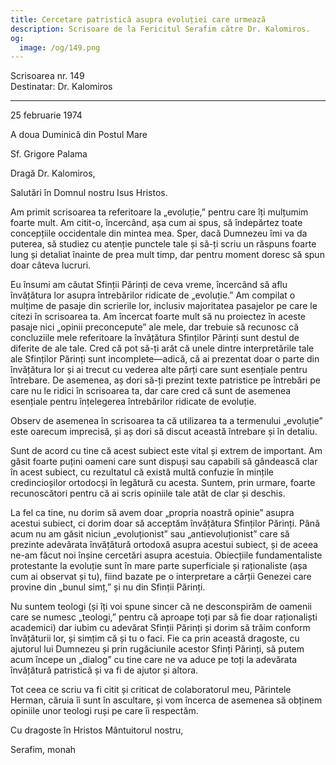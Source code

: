 ```yaml
---
title: Cercetare patristică asupra evoluției care urmează
description: Scrisoare de la Fericitul Serafim către Dr. Kalomiros.
og:
  image: /og/149.png
---
```


<div style={{textAlign:'right', fontFamily:'monospace'}}>Scrisoarea nr. 149</div>
<div style={{textAlign:'left', fontFamily:'monospace'}}>Destinatar: Dr. Kalomiros</div>

---

25 februarie 1974

A doua Duminică din Postul Mare

Sf. Grigore Palama

Dragă Dr. Kalomiros,

Salutări în Domnul nostru Isus Hristos.

Am primit scrisoarea ta referitoare la „evoluție,” pentru care îți mulțumim foarte mult. Am citit-o, încercând, așa cum ai spus, să îndepărtez toate concepțiile occidentale din mintea mea. Sper, dacă Dumnezeu îmi va da puterea, să studiez cu atenție punctele tale și să-ți scriu un răspuns foarte lung și detaliat înainte de prea mult timp, dar pentru moment doresc să spun doar câteva lucruri.

Eu însumi am căutat Sfinții Părinți de ceva vreme, încercând să aflu învățătura lor asupra întrebărilor ridicate de „evoluție.” Am compilat o mulțime de pasaje din scrierile lor, inclusiv majoritatea pasajelor pe care le citezi în scrisoarea ta. Am încercat foarte mult să nu proiectez în aceste pasaje nici „opinii preconcepute” ale mele, dar trebuie să recunosc că concluziile mele referitoare la învățătura Sfinților Părinți sunt destul de diferite de ale tale. Cred că pot să-ți arăt că unele dintre interpretările tale ale Sfinților Părinți sunt incomplete—adică, că ai prezentat doar o parte din învățătura lor și ai trecut cu vederea alte părți care sunt esențiale pentru întrebare. De asemenea, aș dori să-ți prezint texte patristice pe întrebări pe care nu le ridici în scrisoarea ta, dar care cred că sunt de asemenea esențiale pentru înțelegerea întrebărilor ridicate de evoluție.

Observ de asemenea în scrisoarea ta că utilizarea ta a termenului „evoluție” este oarecum imprecisă, și aș dori să discut această întrebare și în detaliu.

Sunt de acord cu tine că acest subiect este vital și extrem de important. Am găsit foarte puțini oameni care sunt dispuși sau capabili să gândească clar în acest subiect, cu rezultatul că există multă confuzie în mințile credincioșilor ortodocși în legătură cu acesta. Suntem, prin urmare, foarte recunoscători pentru că ai scris opiniile tale atât de clar și deschis.

La fel ca tine, nu dorim să avem doar „propria noastră opinie” asupra acestui subiect, ci dorim doar să acceptăm învățătura Sfinților Părinți. Până acum nu am găsit niciun „evoluționist” sau „antievoluționist” care să prezinte adevărata învățătură ortodoxă asupra acestui subiect, și de aceea ne-am făcut noi înșine cercetări asupra acestuia. Obiecțiile fundamentaliste protestante la evoluție sunt în mare parte superficiale și raționaliste (așa cum ai observat și tu), fiind bazate pe o interpretare a cărții Genezei care provine din „bunul simț,” și nu din Sfinții Părinți.

Nu suntem teologi (și îți voi spune sincer că ne desconspirăm de oamenii care se numesc „teologi,” pentru că aproape toți par să fie doar raționaliști academici) dar iubim cu adevărat Sfinții Părinți și dorim să trăim conform învățăturii lor, și simțim că și tu o faci. Fie ca prin această dragoste, cu ajutorul lui Dumnezeu și prin rugăciunile acestor Sfinți Părinți, să putem acum începe un „dialog” cu tine care ne va aduce pe toți la adevărata învățătură patristică și va fi de ajutor și altora.

Tot ceea ce scriu va fi citit și criticat de colaboratorul meu, Părintele Herman, căruia îi sunt în ascultare, și vom încerca de asemenea să obținem opiniile unor teologi ruși pe care îi respectăm.

Cu dragoste în Hristos Mântuitorul nostru,

Serafim, monah